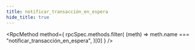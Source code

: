 ```yaml
---
title: notificar_transacción_en_espera
hide_title: true
---
```



<RpcMethod
  method={
    rpcSpec.methods.filter(
      (meth) => meth.name === "notificar_transacción_en_espera",
    )[0]
  }
/>
